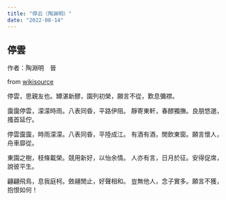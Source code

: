 ```yaml
---
title: "停云（陶渊明）"
date: "2022-08-14"
---
```


## 停雲 {.heti}

作者：陶淵明　晉

from [wikisource](https://zh.m.wikisource.org/zh-hant/%E5%81%9C%E9%9B%B2)

停雲，思親友也。罇湛新醪，園列初榮，願言不從，歎息彌襟。

靄靄停雲，濛濛時雨。八表同昏，平路伊阻。 靜寄東軒，春醪獨撫。良朋悠邈，搔首延佇。

停雲靄靄，時雨濛濛。八表同昏，平陸成江。 有酒有酒，閒飲東窗。願言懷人，舟車靡從。

東園之樹，枝條載榮。競用新好，以怡余情。 人亦有言，日月於征。安得促席，說彼平生。

翩翩飛鳥，息我庭柯。斂翮閒止，好聲相和。 豈無他人，念子實多。願言不獲，抱恨如何！
